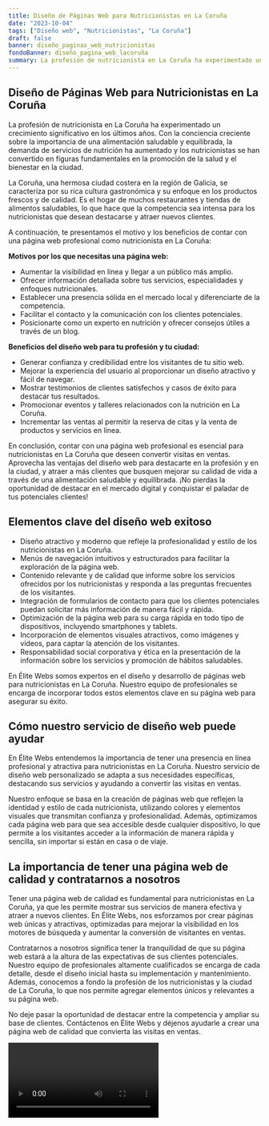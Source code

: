 ```yaml
---
title: Diseño de Páginas Web para Nutricionistas en La Coruña
date: "2023-10-04"
tags: ["Diseño web", "Nutricionistas", "La Coruña"]
draft: false
banner: diseño_paginas_web_nutricionistas
fondoBanner: diseño_pagina_web_lacoruña
summary: La profesión de nutricionista en La Coruña ha experimentado un crecimiento significativo en los últimos años. Con la conciencia creciente sobre la importancia de una alimentación saludable y equilibrada, la demanda de servicios de nutrición ha aumentado y los nutricionistas se han convertido en figuras fundamentales en la promoción de la salud y el bienestar en la ciudad.
---
```



## Diseño de Páginas Web para Nutricionistas en La Coruña

La profesión de nutricionista en La Coruña ha experimentado un crecimiento significativo en los últimos años. Con la conciencia creciente sobre la importancia de una alimentación saludable y equilibrada, la demanda de servicios de nutrición ha aumentado y los nutricionistas se han convertido en figuras fundamentales en la promoción de la salud y el bienestar en la ciudad.

La Coruña, una hermosa ciudad costera en la región de Galicia, se caracteriza por su rica cultura gastronómica y su enfoque en los productos frescos y de calidad. Es el hogar de muchos restaurantes y tiendas de alimentos saludables, lo que hace que la competencia sea intensa para los nutricionistas que desean destacarse y atraer nuevos clientes.

A continuación, te presentamos el motivo y los beneficios de contar con una página web profesional como nutricionista en La Coruña:

**Motivos por los que necesitas una página web:**

- Aumentar la visibilidad en línea y llegar a un público más amplio.
- Ofrecer información detallada sobre tus servicios, especialidades y enfoques nutricionales.
- Establecer una presencia sólida en el mercado local y diferenciarte de la competencia.
- Facilitar el contacto y la comunicación con los clientes potenciales.
- Posicionarte como un experto en nutrición y ofrecer consejos útiles a través de un blog.

**Beneficios del diseño web para tu profesión y tu ciudad:**

- Generar confianza y credibilidad entre los visitantes de tu sitio web.
- Mejorar la experiencia del usuario al proporcionar un diseño atractivo y fácil de navegar.
- Mostrar testimonios de clientes satisfechos y casos de éxito para destacar tus resultados.
- Promocionar eventos y talleres relacionados con la nutrición en La Coruña.
- Incrementar las ventas al permitir la reserva de citas y la venta de productos y servicios en línea.

En conclusión, contar con una página web profesional es esencial para nutricionistas en La Coruña que deseen convertir visitas en ventas. Aprovecha las ventajas del diseño web para destacarte en la profesión y en la ciudad, y atraer a más clientes que busquen mejorar su calidad de vida a través de una alimentación saludable y equilibrada. ¡No pierdas la oportunidad de destacar en el mercado digital y conquistar el paladar de tus potenciales clientes!

<GifSeo />

<Cta />

## Elementos clave del diseño web exitoso

- Diseño atractivo y moderno que refleje la profesionalidad y estilo de los nutricionistas en La Coruña.
- Menús de navegación intuitivos y estructurados para facilitar la exploración de la página web.
- Contenido relevante y de calidad que informe sobre los servicios ofrecidos por los nutricionistas y responda a las preguntas frecuentes de los visitantes.
- Integración de formularios de contacto para que los clientes potenciales puedan solicitar más información de manera fácil y rápida.
- Optimización de la página web para su carga rápida en todo tipo de dispositivos, incluyendo smartphones y tablets.
- Incorporación de elementos visuales atractivos, como imágenes y videos, para captar la atención de los visitantes.
- Responsabilidad social corporativa y ética en la presentación de la información sobre los servicios y promoción de hábitos saludables.

En Élite Webs somos expertos en el diseño y desarrollo de páginas web para nutricionistas en La Coruña. Nuestro equipo de profesionales se encarga de incorporar todos estos elementos clave en su página web para asegurar su éxito.

## Cómo nuestro servicio de diseño web puede ayudar

En Élite Webs entendemos la importancia de tener una presencia en línea profesional y atractiva para nutricionistas en La Coruña. Nuestro servicio de diseño web personalizado se adapta a sus necesidades específicas, destacando sus servicios y ayudando a convertir las visitas en ventas.

Nuestro enfoque se basa en la creación de páginas web que reflejen la identidad y estilo de cada nutricionista, utilizando colores y elementos visuales que transmitan confianza y profesionalidad. Además, optimizamos cada página web para que sea accesible desde cualquier dispositivo, lo que permite a los visitantes acceder a la información de manera rápida y sencilla, sin importar si están en casa o de viaje.

## La importancia de tener una página web de calidad y contratarnos a nosotros

Tener una página web de calidad es fundamental para nutricionistas en La Coruña, ya que les permite mostrar sus servicios de manera efectiva y atraer a nuevos clientes. En Élite Webs, nos esforzamos por crear páginas web únicas y atractivas, optimizadas para mejorar la visibilidad en los motores de búsqueda y aumentar la conversión de visitantes en ventas.

Contratarnos a nosotros significa tener la tranquilidad de que su página web estará a la altura de las expectativas de sus clientes potenciales. Nuestro equipo de profesionales altamente cualificados se encarga de cada detalle, desde el diseño inicial hasta su implementación y mantenimiento. Además, conocemos a fondo la profesión de los nutricionistas y la ciudad de La Coruña, lo que nos permite agregar elementos únicos y relevantes a su página web.

No deje pasar la oportunidad de destacar entre la competencia y ampliar su base de clientes. Contáctenos en Élite Webs y déjenos ayudarle a crear una página web de calidad que convierta las visitas en ventas.

<Video />

<CtaBot job="Nutricionistas" city="La Coruña" />

<Gmaps query="La Coruña+españa+maps" />

